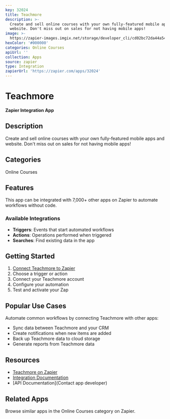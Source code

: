 ```yaml
---
key: 32024
title: Teachmore
description: >-
  Create and sell online courses with your own fully-featured mobile apps and
  website. Don't miss out on sales for not having mobile apps!
image: >-
  https://zapier-images.imgix.net/storage/developer_cli/cd02bc72da44a54978d0adb76365f4ed.png?auto=format%2Ccompress&ixlib=python-3.0.0&q=50
hexColor: '#000000'
categories: Online Courses
apiUrl: ''
collection: Apps
source: zapier
type: Integration
zapierUrl: 'https://zapier.com/apps/32024'
---
```

# Teachmore

**Zapier Integration App**

## Description

Create and sell online courses with your own fully-featured mobile apps and website. Don't miss out on sales for not having mobile apps!

## Categories

Online Courses

## Features

This app can be integrated with 7,000+ other apps on Zapier to automate workflows without code.

### Available Integrations

- **Triggers**: Events that start automated workflows
- **Actions**: Operations performed when triggered
- **Searches**: Find existing data in the app

## Getting Started

1. [Connect Teachmore to Zapier](https://zapier.com/apps/32024)
2. Choose a trigger or action
3. Connect your Teachmore account
4. Configure your automation
5. Test and activate your Zap

## Popular Use Cases

Automate common workflows by connecting Teachmore with other apps:

- Sync data between Teachmore and your CRM
- Create notifications when new items are added
- Back up Teachmore data to cloud storage
- Generate reports from Teachmore data

## Resources

- [Teachmore on Zapier](https://zapier.com/apps/32024)
- [Integration Documentation](https://zapier.com/apps/32024/integrations)
- [API Documentation](Contact app developer)

## Related Apps

Browse similar apps in the Online Courses category on Zapier.
